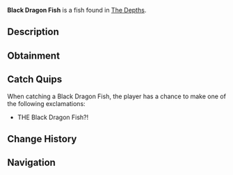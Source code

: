 {{FishInfobox
|image          = Black Dragon Fish.png
|rarity         = Rare
|sea            = First Sea
|location       = [[The Depths]]
|sublocation    = 
|sources        = Fishing Rod
|radar_location = 
|xp             = 120
|weather        = 
|time           = Night
|season         = 
|bait           = Deep Coral
|base_weight    = 40
|base_value     = 500
|weight_range   = 25
|base_chance    = 10
|base_resil     = 45
}}
'''Black Dragon Fish''' is a {{Rarity|Rare}} fish found in [[The Depths]].

== Description ==
{{Description|A menacing fish with sharp fins and an eerie, black-scaled body.|Bestiary Entry}}

== Obtainment ==
{{Description|Found in the deepest ocean trenches, far from light.|Bestiary Hint}}
{{Fish Availability|
The Depths
The Depths/Absolute Darkness
|top_rods      = 
Krampus's Rod\63347.82\95245.91;
Magma Rod\60119.15\90391.48;
Plastic Rod\55391.16\83283.73;
Leviathan's Fang Rod\48552.2\76047.95;
Trident Rod\43551.28\61566.67;
Buddy Bond Rod\41134.16\67027.79;
Fast Rod\40026.8\70806.35;
Heaven's Rod\34207.18\68056.63;
Ethereal Prism Rod\42813.13\57031;
Seraphic Rod\41290.37\56890.78;
No-Life Rod\41084.7\58757.27;
Free Spirit Rod\40769.59\57646.31;
Rod Of The Forgotten Fang\38633.42\54524.21;
Challenger's Rod\37381.39\54089.53;
Rod Of The Exalted One\35094.59\53695.52;
Rod Of The Depths\34741.13\50402.63;
Zeus Rod\34055.62\49360.14;
Verdant Shear Rod\33450.89\49163;
Blazebringer Rod\32336.71\46868.75;
Depthseeker Rod\30752.1\45412.62;
Avalanche Rod\27735.02\41036.18;
Volcanic Rod\27235.41\38501.59;
Steady Rod\12089.35\15288.94
|recommended   = Trident Rod
}}

== Catch Quips ==
When catching a Black Dragon Fish, the player has a chance to make one of the following exclamations:
* THE Black Dragon Fish?!

== Change History ==
{{Change History|{{subst:Current Version}}}}

== Navigation ==
{{Fish Navbox|The Depths}}